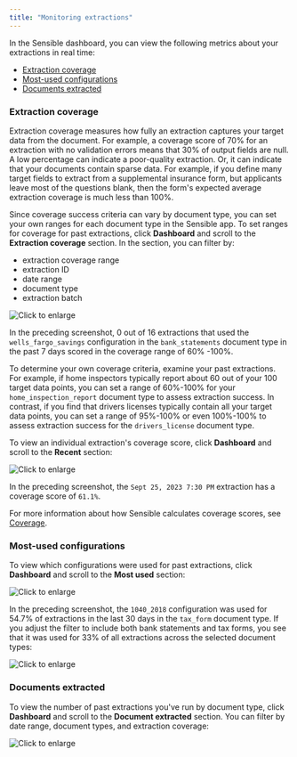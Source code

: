 ```yaml
---
title: "Monitoring extractions"
---
```


In the Sensible dashboard, you can view the following metrics about your extractions in real time:

* [Extraction coverage](/best-practices/metrics#extraction-coverage)
* [Most-used configurations](/best-practices/metrics#most-used-configurations)
* [Documents extracted](/best-practices/metrics#documents-extracted)

### Extraction coverage

Extraction coverage measures how fully an extraction captures your target data from the document. For example, a coverage score of 70% for an extraction with no validation errors means that 30% of output fields are null. A low percentage can indicate a poor-quality extraction. Or, it can indicate that your documents contain sparse data. For example, if you define many target fields to extract from a supplemental insurance form, but applicants leave most of the questions blank, then the form's expected average extraction coverage is much less than 100%.

Since coverage success criteria can vary by document type, you can set your own ranges for each document type in the Sensible app. To set ranges for coverage for past extractions, click **Dashboard** and scroll to the **Extraction coverage** section. In the section, you can filter by:

* extraction coverage range
* extraction ID
* date range
* document type
* extraction batch

![Click to enlarge](/assets/v0/images/screenshots/dashboard_coverage.png)

In the preceding screenshot, 0 out of 16 extractions that used the `wells_fargo_savings` configuration in the `bank_statements` document type in the past 7 days scored in the coverage range of 60% -100%.

To determine your own coverage criteria, examine your past extractions. For example, if home inspectors typically report about 60 out of your 100 target data points, you can set a range of 60%-100% for your `home_inspection_report` document type to assess extraction success. In contrast, if you find that drivers licenses typically contain all your target data points, you can set a range of 95%-100% or even 100%-100% to assess extraction success for the `drivers_license` document type.

To view an individual extraction's coverage score, click **Dashboard** and scroll to the **Recent** section:

![Click to enlarge](/assets/v0/images/screenshots/dashboard_coverage_1.png)

In the preceding screenshot, the `Sept 25, 2023 7:30 PM` extraction has a coverage score of `61.1%`.

 For more information about how Sensible calculates coverage scores, see [Coverage](/senseml-reference/concepts/coverage).

### Most-used configurations

To view which configurations were used for past extractions, click **Dashboard** and scroll to the **Most used** section:

![Click to enlarge](/assets/v0/images/screenshots/dashboard_used_1.png)

In the preceding screenshot, the `1040_2018` configuration was used for 54.7% of extractions in the last 30 days in the `tax_form` document type. If you adjust the filter to include both bank statements and tax forms, you see that it was used for 33% of all extractions across the selected document types:

![Click to enlarge](/assets/v0/images/screenshots/dashboard_used_2.png)

### Documents extracted

To view the number of past extractions you've run by document type, click **Dashboard** and scroll to the **Document extracted** section. You can filter by date range, document types, and extraction coverage:

![Click to enlarge](/assets/v0/images/screenshots/dashboard_count.png)